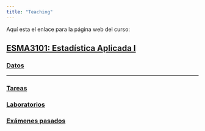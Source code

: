 ```yaml
---
title: "Teaching"
---
```


Aquí esta el enlace para la página web del curso:

## [ESMA3101: Estadística Aplicada I](https://didier-murillo.netlify.com/Contents/)


### [Datos](https://didier-murillo.netlify.com/datos)


-----------------


### [Tareas](https://didier-murillo.netlify.com/tareas)

### [Laboratorios](https://didier-murillo.netlify.com/labs)

### [Exámenes pasados](https://didier-murillo.netlify.com/oldexams)











